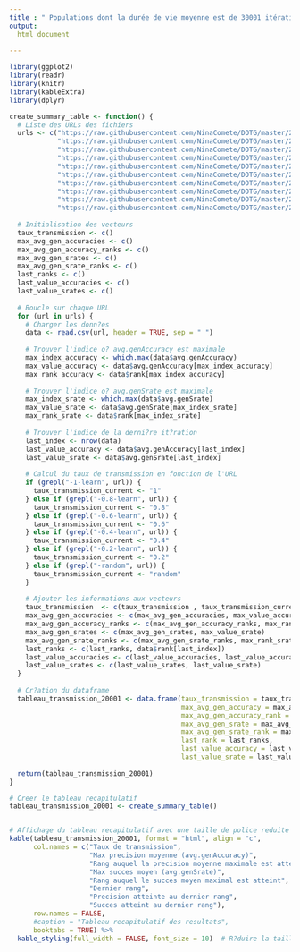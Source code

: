 ```yaml
---
title : " Populations dont la durée de vie moyenne est de 30001 itérations (période = 20001) selon le taux de transmission effectif ou aléatoire (random)"
output:
  html_document
    
---
```


```r

library(ggplot2)
library(readr)
library(knitr)
library(kableExtra)
library(dplyr)

create_summary_table <- function() {
  # Liste des URLs des fichiers
  urls <- c("https://raw.githubusercontent.com/NinaComete/DOTG/master/20001-1-learn/average.csv",
            "https://raw.githubusercontent.com/NinaComete/DOTG/master/20001-0.8-learn/average.csv",
            "https://raw.githubusercontent.com/NinaComete/DOTG/master/20001-0.6-learn/average.csv",
            "https://raw.githubusercontent.com/NinaComete/DOTG/master/20001-0.4-learn/average.csv",
            "https://raw.githubusercontent.com/NinaComete/DOTG/master/20001-0.2-learn/average.csv",
            "https://raw.githubusercontent.com/NinaComete/DOTG/master/20001-1-random/average.csv",
            "https://raw.githubusercontent.com/NinaComete/DOTG/master/20001-0.8-random/average.csv",
            "https://raw.githubusercontent.com/NinaComete/DOTG/master/20001-0.6-random/average.csv",
            "https://raw.githubusercontent.com/NinaComete/DOTG/master/20001-0.4-random/average.csv",
            "https://raw.githubusercontent.com/NinaComete/DOTG/master/20001-0.2-random/average.csv")
  
  # Initialisation des vecteurs
  taux_transmission <- c()
  max_avg_gen_accuracies <- c()
  max_avg_gen_accuracy_ranks <- c()
  max_avg_gen_srates <- c()
  max_avg_gen_srate_ranks <- c()
  last_ranks <- c()
  last_value_accuracies <- c()
  last_value_srates <- c()
  
  # Boucle sur chaque URL
  for (url in urls) {
    # Charger les donn?es
    data <- read.csv(url, header = TRUE, sep = " ")
    
    # Trouver l'indice o? avg.genAccuracy est maximale
    max_index_accuracy <- which.max(data$avg.genAccuracy)
    max_value_accuracy <- data$avg.genAccuracy[max_index_accuracy]
    max_rank_accuracy <- data$rank[max_index_accuracy]
    
    # Trouver l'indice o? avg.genSrate est maximale
    max_index_srate <- which.max(data$avg.genSrate)
    max_value_srate <- data$avg.genSrate[max_index_srate]
    max_rank_srate <- data$rank[max_index_srate]
    
    # Trouver l'indice de la derni?re it?ration
    last_index <- nrow(data)
    last_value_accuracy <- data$avg.genAccuracy[last_index]
    last_value_srate <- data$avg.genSrate[last_index]
    
    # Calcul du taux de transmission en fonction de l'URL
    if (grepl("-1-learn", url)) {
      taux_transmission_current <- "1"
    } else if (grepl("-0.8-learn", url)) {
      taux_transmission_current <- "0.8"
    } else if (grepl("-0.6-learn", url)) {
      taux_transmission_current <- "0.6"
    } else if (grepl("-0.4-learn", url)) {
      taux_transmission_current <- "0.4"
    } else if (grepl("-0.2-learn", url)) {
      taux_transmission_current <- "0.2"
    } else if (grepl("-random", url)) {
      taux_transmission_current <- "random"
    }  
    
    # Ajouter les informations aux vecteurs
    taux_transmission  <- c(taux_transmission , taux_transmission_current)
    max_avg_gen_accuracies <- c(max_avg_gen_accuracies, max_value_accuracy)
    max_avg_gen_accuracy_ranks <- c(max_avg_gen_accuracy_ranks, max_rank_accuracy)
    max_avg_gen_srates <- c(max_avg_gen_srates, max_value_srate)
    max_avg_gen_srate_ranks <- c(max_avg_gen_srate_ranks, max_rank_srate)
    last_ranks <- c(last_ranks, data$rank[last_index])
    last_value_accuracies <- c(last_value_accuracies, last_value_accuracy)
    last_value_srates <- c(last_value_srates, last_value_srate)
  }
  
  # Cr?ation du dataframe
  tableau_transmission_20001 <- data.frame(taux_transmission = taux_transmission,
                                           max_avg_gen_accuracy = max_avg_gen_accuracies,
                                           max_avg_gen_accuracy_rank = max_avg_gen_accuracy_ranks,
                                           max_avg_gen_srate = max_avg_gen_srates,
                                           max_avg_gen_srate_rank = max_avg_gen_srate_ranks,
                                           last_rank = last_ranks,
                                           last_value_accuracy = last_value_accuracies,
                                           last_value_srate = last_value_srates)
  
  return(tableau_transmission_20001)
}

# Creer le tableau recapitulatif
tableau_transmission_20001 <- create_summary_table()


# Affichage du tableau recapitulatif avec une taille de police reduite
kable(tableau_transmission_20001, format = "html", align = "c", 
      col.names = c("Taux de transmission", 
                    "Max precision moyenne (avg.genAccuracy)", 
                    "Rang auquel la precision moyenne maximale est atteinte",
                    "Max succes moyen (avg.genSrate)", 
                    "Rang auquel le succes moyen maximal est atteint",
                    "Dernier rang", 
                    "Precision atteinte au dernier rang", 
                    "Succes atteint au dernier rang"),
      row.names = FALSE, 
      #caption = "Tableau recapitulatif des resultats",
      booktabs = TRUE) %>%
  kable_styling(full_width = FALSE, font_size = 10)  # R?duire la taille de police ? 12 points


```